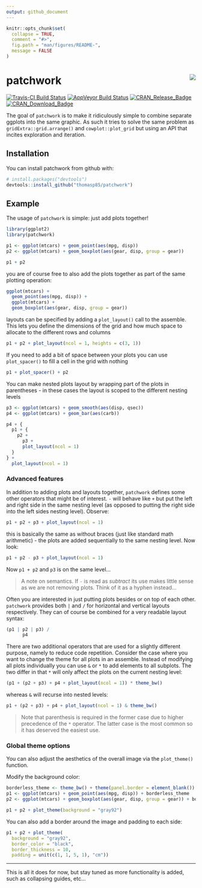 ```yaml
---
output: github_document
---
```


<!-- README.md is generated from README.Rmd. Please edit that file -->

```r
knitr::opts_chunk$set(
  collapse = TRUE,
  comment = "#>",
  fig.path = "man/figures/README-",
  message = FALSE
)
```

# patchwork <img src="man/figures/logo.png" align="right" />

[![Travis-CI Build Status](https://travis-ci.org/thomasp85/patchwork.svg?branch=master)](https://travis-ci.org/thomasp85/patchwork)
[![AppVeyor Build Status](https://ci.appveyor.com/api/projects/status/github/thomasp85/patchwork?branch=master&svg=true)](https://ci.appveyor.com/project/thomasp85/patchwork)
[![CRAN_Release_Badge](http://www.r-pkg.org/badges/version-ago/patchwork)](https://CRAN.R-project.org/package=patchwork)
[![CRAN_Download_Badge](http://cranlogs.r-pkg.org/badges/patchwork)](https://CRAN.R-project.org/package=patchwork)

The goal of `patchwork` is to make it ridiculously simple to combine separate
ggplots into the same graphic. As such it tries to solve the same problem as
`gridExtra::grid.arrange()` and `cowplot::plot_grid` but using an API that 
incites exploration and iteration.

## Installation

You can install patchwork from github with:

```r
# install.packages("devtools")
devtools::install_github("thomasp85/patchwork")
```

## Example

The usage of `patchwork` is simple: just add plots together!

```r
library(ggplot2)
library(patchwork)

p1 <- ggplot(mtcars) + geom_point(aes(mpg, disp))
p2 <- ggplot(mtcars) + geom_boxplot(aes(gear, disp, group = gear))

p1 + p2
```

you are of course free to also add the plots together as part of the same 
plotting operation:

```r
ggplot(mtcars) +
  geom_point(aes(mpg, disp)) +
  ggplot(mtcars) + 
  geom_boxplot(aes(gear, disp, group = gear))
```

layouts can be specified by adding a `plot_layout()` call to the assemble. This
lets you define the dimensions of the grid and how much space to allocate to the
different rows and columns

```r
p1 + p2 + plot_layout(ncol = 1, heights = c(3, 1))
```

If you need to add a bit of space between your plots you can use `plot_spacer()`
to fill a cell in the grid with nothing

```r
p1 + plot_spacer() + p2
```

You can make nested plots layout by wrapping part of the plots in parentheses - 
in these cases the layout is scoped to the different nesting levels

```r
p3 <- ggplot(mtcars) + geom_smooth(aes(disp, qsec))
p4 <- ggplot(mtcars) + geom_bar(aes(carb))

p4 + {
  p1 + {
    p2 +
      p3 +
      plot_layout(ncol = 1)
  }
} +
  plot_layout(ncol = 1)
```

### Advanced features
In addition to adding plots and layouts together, `patchwork` defines some other
operators that might be of interest. `-` will behave like `+` but put the left
and right side in the same nesting level (as opposed to putting the right side 
into the left sides nesting level). Observe:

```r
p1 + p2 + p3 + plot_layout(ncol = 1)
```

this is basically the same as without braces (just like standard math 
arithmetic) - the plots are added sequentially to the same nesting level. Now 
look:

```r
p1 + p2 - p3 + plot_layout(ncol = 1)
```

Now `p1 + p2` and `p3` is on the same level...

> A note on semantics. If `-` is read as *subtract* its use makes little sense 
as we are not removing plots. Think of it as a hyphen instead...

Often you are interested in just putting plots besides or on top of each other.
`patchwork` provides both `|` and `/` for horizontal and vertical layouts 
respectively. They can of course be combined for a very readable layout syntax:

```r
(p1 | p2 | p3) /
      p4
```

There are two additional operators that are used for a slightly different 
purpose, namely to reduce code repetition. Consider the case where you want to
change the theme for all plots in an assemble. Instead of modifying all plots
individually you can use `&` or `*` to add elements to all subplots. The two
differ in that `*` will only affect the plots on the current nesting level:

```r
(p1 + (p2 + p3) + p4 + plot_layout(ncol = 1)) * theme_bw()
```

whereas `&` will recurse into nested levels:

```r
p1 + (p2 + p3) + p4 + plot_layout(ncol = 1) & theme_bw()
```

> Note that parenthesis is required in the former case due to higher precedence
of the `*` operator. The latter case is the most common so it has deserved the 
easiest use.

### Global theme options

You can also adjust the aesthetics of the overall image via the `plot_theme()` function.

Modify the background color:
```r
borderless_theme <- theme_bw() + theme(panel.border = element_blank())
p1 <- ggplot(mtcars) + geom_point(aes(mpg, disp)) + borderless_theme
p2 <- ggplot(mtcars) + geom_boxplot(aes(gear, disp, group = gear)) + borderless_theme

p1 + p2 + plot_theme(background = "gray92")
```

You can also add a border around the image and padding to each side:
```r
p1 + p2 + plot_theme(
  background = "gray92", 
  border_color = "black", 
  border_thickness = 10, 
  padding = unit(c(1, 1, 5, 1), "cm"))
```

----------

This is all it does for now, but stay tuned as more functionality is added, such
as collapsing guides, etc...
